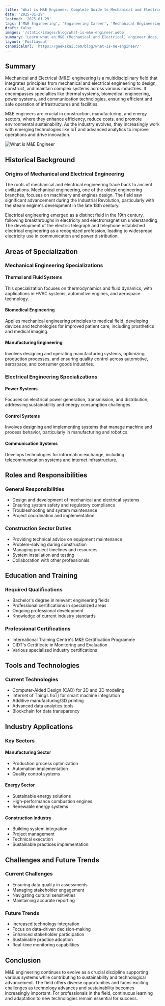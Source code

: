```yaml
---
title: 'What is M&E Engineer: Complete Guide to Mechanical and Electrical Engineering in 2025'
date: '2025-01-29'
lastmod: '2025-01-29'
tags: ['M&E Engineering', 'Engineering Career', 'Mechanical Engineering', 'Electrical Engineering']
draft: false
images: '/static/images/blog/what-is-m&e-engineer.webp'
summary: 'Learn what an M&E (Mechanical and Electrical) engineer does, including their vital role in construction, manufacturing, and energy sectors. Discover key specializations, responsibilities, and future trends in this comprehensive guide.'
layout: 'PostLayout'
canonicalUrl: 'https://geekskai.com/blog/what-is-me-engineer/'
---
```


## Summary

Mechanical and Electrical (M&E) engineering is a multidisciplinary field that integrates principles from mechanical and electrical engineering to design, construct, and maintain complex systems across various industries. It encompasses specialties like thermal systems, biomedical engineering, power systems, and communication technologies, ensuring efficient and safe operation of infrastructures and facilities.

M&E engineers are crucial in construction, manufacturing, and energy sectors, where they enhance efficiency, reduce costs, and promote environmental sustainability. As the industry evolves, they increasingly work with emerging technologies like IoT and advanced analytics to improve operations and drive innovation.

![What is M&E Engineer](/static/images/blog/what-is-m&e-engineer.png)

## Historical Background

### Origins of Mechanical and Electrical Engineering

The roots of mechanical and electrical engineering trace back to ancient civilizations. Mechanical engineering, one of the oldest engineering branches, focuses on machinery and engines design. The field saw significant advancement during the Industrial Revolution, particularly with the steam engine's development in the late 18th century.

Electrical engineering emerged as a distinct field in the 19th century, following breakthroughs in electricity and electromagnetism understanding. The development of the electric telegraph and telephone established electrical engineering as a recognized profession, leading to widespread electricity use in communication and power distribution.

## Areas of Specialization

### Mechanical Engineering Specializations

#### Thermal and Fluid Systems
This specialization focuses on thermodynamics and fluid dynamics, with applications in HVAC systems, automotive engines, and aerospace technology.

#### Biomedical Engineering
Applies mechanical engineering principles to medical field, developing devices and technologies for improved patient care, including prosthetics and medical imaging.

#### Manufacturing Engineering
Involves designing and operating manufacturing systems, optimizing production processes, and ensuring quality control across automotive, aerospace, and consumer goods industries.

### Electrical Engineering Specializations

#### Power Systems
Focuses on electrical power generation, transmission, and distribution, addressing sustainability and energy consumption challenges.

#### Control Systems
Involves designing and implementing systems that manage machine and process behavior, particularly in manufacturing and robotics.

#### Communication Systems
Develops technologies for information exchange, including telecommunication systems and internet infrastructure.

## Roles and Responsibilities

### General Responsibilities

- Design and development of mechanical and electrical systems
- Ensuring system safety and regulatory compliance
- Troubleshooting and system maintenance
- Project coordination and implementation

### Construction Sector Duties

- Providing technical advice on equipment maintenance
- Problem-solving during construction
- Managing project timelines and resources
- System installation and testing
- Collaboration with other professionals

## Education and Training

### Required Qualifications

- Bachelor's degree in relevant engineering fields
- Professional certifications in specialized areas
- Ongoing professional development
- Knowledge of current industry standards

### Professional Certifications

- International Training Centre's M&E Certification Programme
- CIDT's Certificate in Monitoring and Evaluation
- Various specialized industry certifications

## Tools and Technologies

### Current Technologies

- Computer-Aided Design (CAD) for 2D and 3D modeling
- Internet of Things (IoT) for smart machine integration
- Additive manufacturing/3D printing
- Advanced data analytics tools
- Blockchain for data transparency

## Industry Applications

### Key Sectors

#### Manufacturing Sector
- Production process optimization
- Automation implementation
- Quality control systems

#### Energy Sector
- Sustainable energy solutions
- High-performance combustion engines
- Renewable energy systems

#### Construction Industry
- Building system integration
- Project management
- Technical execution
- Sustainable practices implementation

## Challenges and Future Trends

### Current Challenges

- Ensuring data quality in assessments
- Managing stakeholder engagement
- Navigating cultural sensitivities
- Maintaining accurate reporting

### Future Trends

- Increased technology integration
- Focus on data-driven decision-making
- Enhanced stakeholder participation
- Sustainable practice adoption
- Real-time monitoring capabilities

## Conclusion

M&E engineering continues to evolve as a crucial discipline supporting various systems while contributing to sustainability and technological advancement. The field offers diverse opportunities and faces exciting challenges as technology advances and sustainability becomes increasingly important. For professionals in the field, continuous learning and adaptation to new technologies remain essential for success.







